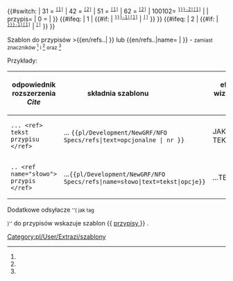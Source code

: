 <noinclude>{{pl/Development/NewGRF/inne strony|en= 
|pl=Template:pl/Development/NewGRF/NFO Specs/refs
}}</noinclude><includeonly><!--
 ~ ~ ~ ~ ~ ~ ~ ~ ~ ~ koment ~ ~ ~ ~ ~ ~ ~
--><!--
~ ~ ~ ~ ~ ~ ~ ~ ~ ~ początek  ~ ~ ~ ~ ~ ~ ~
-->{{#switch: <!--{{uc:-->{{{1<!--|-->}}}<!--}}--><!--
--><!--| = --><!--
--><!--{{{text|}}} --><!--
-->| 31 =<!--
--><span id="ref-3"><!--opcjonalny tekst--></span><!--
--><span title="odsyłacz do note-3 na dole"><!--
--><sup><tt>[[#note-3|[1]]]</tt></sup></span><!--
-->| 42 =<!--
--><span id="ref-4"><!--opcjonalny tekst--></span><!--
--><span title="odsyłacz do note-4 na dole"><!--
--><sup><tt>[[#note-4|[2]]]</tt></sup></span><!--
-->| 51 =<!--
--><span id="ref-5"><!--opcjonalny tekst--></span><!--
--><span title="odsyłacz do note-5 na dole"><!--
--><sup><tt>[[#note-5|[1]]]</tt></sup></span><!--
-->| 62 =<!--
--><span id="ref-6"><!--opcjonalny tekst--></span><!--
--><span title="odsyłacz do note-6 na dole"><!--
--><sup><tt>[[#note-6|[2]]]</tt></sup></span><!--
-->|<!--
-->100102=<!--
--><span id="ref-{{{name|}}}_2-0"><!--opcjonalny tekst--></span><!--
--><span title="odsyłacz do note-{{{name|}}}-2 na dole"><!--
--><sup><tt>[[#note-{{{name|}}}-2|[1]]]</tt></sup></span><!--
-->|<!--
-->| <!--
--> przypis={{{text|}}}<!--
-->| <!--
--> 0 ={{{text|}}}<!--
-->| <!--
--> <!--{{{text|}}}--> <!--
--> }}<!--

--><!--{{#if: {{{przypis|}}} <!--
--><!-- | <!--
--><!-- {{{text|}}} <!--
--><!-- | <!--
--><!-- }} <!--

-->{{#ifeq: {{{1|}}} <!--
 --> | <!--
 --> 1 <!--
 --> | <!--
 -->{{#if: {{{name|}}} <!--
  --> |<!--
  --><span id="ref-{{{name|}}}_1-0"><!--opcjonalny tekst--></span><!--
  --><span title="odsyłacz do note-{{{name|}}}-1 na dole"><!--
  --><sup><tt>[[#note-{{{name|}}}-1|[1]]]</tt></sup></span><!--
  -->|<!--
  --><span id="ref-1"><!--opcjonalny tekst--></span><!--
  --><span title="odsyłacz do note-1 na dole"><!--
  --><sup><tt>[[#note-1|[{{{1|}}}]]]</tt></sup></span><!--
 -->}} <!--
--> }}<!--

-->{{#ifeq: {{{1|}}} <!--
 --> | <!--
 --> 2 <!--
 --> | <!--
 -->{{#if: {{{name|}}} <!--
  -->|<!--
  --><span id="ref-{{{name|}}}_1-1"><!--opcjonalny tekst--></span><!--
  --><span title="odsyłacz do note-{{{name|}}}-1.1 na dole"><!--
  --><sup><tt>[[#note-{{{name|}}}-1|[1]]]</tt></sup></span><!--
  -->|<!--
  --><span id="ref-2"><!--opcjonalny tekst--></span><!--
  --><span title="odsyłacz do note-2 na dole"><!--
  --><sup><tt>[[#note-2|[{{{1|}}}]]]</tt></sup></span><!--
 -->}} <!--
--> }}<!--

--></includeonly><noinclude>

Szablon do przypisów <nowiki>>{{en/refs..| }}</nowiki> lub <nowiki>{{en/refs..|name= | }}</nowiki> - <small>zamiast znaczników <ref> </ref> i <ref name=""> </ref> oraz <ref name="słowo"/></small>


Przykłady:
{| 
!odpowiednik rozszerzenia ''Cite'' !! składnia szablonu &nbsp; &nbsp; &nbsp; &nbsp; &nbsp; &nbsp; &nbsp; &nbsp; &nbsp; !! efekt wizualny &nbsp; &nbsp;  
|-
|style=vertical-align:<!--bottom-->middle |<!--<code>--><pre>... <ref> tekst przypisu </ref></pre><!--</code>-->
|style=vertical-align:middle<!--bottom--> |... <code><nowiki>{{pl/Development/NewGRF/NFO Specs/refs|text=opcjonalne |  nr }}</nowiki></code> 
|style=vertical-align:middle<!--top--> |JAKIŚ TEKST {{pl/Development/NewGRF/NFO Specs/refs|text=PRZYPIS|1}} 
|- 
|<pre>.. <ref name="słowo"> przypis </ref></pre>||style=vertical-align:middle|...<code><nowiki>{{pl/Development/NewGRF/NFO Specs/refs|name=słowo|text=tekst|opcje}}</nowiki></code> ||style=vertical-align:middle |...TEKSTY{{pl/Development/NewGRF/NFO Specs/refs|name=słowo|text=przypis|2}}
|}

<!-- <ref name="slowo"/> #cite_note-cargotype-1 #cite_ref-cargotype_1-1 -->

Dodatkowe odsyłacze <small>''( jak tag <references /> )''</small> do przypisów wskazuje szablon <nowiki>{{</nowiki> [[Template:pl/Development/NewGRF/NFO Specs/przypisy| przypisy ]] <nowiki>}}</nowiki> .
 

[[Category:pl/User/Extrazi/szablony]]
</noinclude>